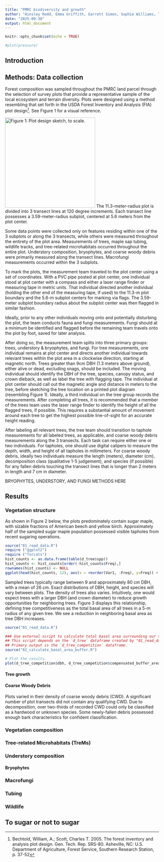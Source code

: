 ```yaml
---
title: "PMRC biodiversity and growth"
author: "Ainsley Redd, Emma Griffith, Garrett Simon, Sophie Williams, Teaghan McAllister, Tim Rademacher & Walt Regan-Loomis"
date: "2025-09-30"
output: html_document
---
```


```r
knitr::opts_chunk$set(echo = TRUE)
```

```r
#plot(pressure)
```

## Introduction <!-- Tim -->

## Methods: Data collection <!--  -->

Forest composition was sampled throughout the PMRC land parcel through the selection of survey plots that provide a representative sample of the local ecosystem and terrain diversity. Plots were designed using a method resembling that set forth in the USDA Forest Inventory and Analysis (FIA) plot design[^1]. See Figure 1 for a visual reference.

[^1]: Bechtold, William, A.; Scott, Charles T. 2005. The forest inventory and analysis plot design. Gen. Tech. Rep. SRS-80. Asheville, NC: U.S. Department of Agriculture, Forest Service, Southern Research Station, p. 37-52

![Figure 1: Plot design sketch, to scale.](images/plot_design_sketch.png){width="295"} The 11.3-meter-radius plot is divided into 3 transect lines at 120 degree increments. Each transect line possesses a 3.59-meter-radius subplot, centered at 5.6 meters from the plot center.

Some data points were collected only on features residing within one of the 3 subplots or along the 3 transects, while others were measured throughout the entirety of the plot area. Measurements of trees, maple sap tubing, wildlife tracks, and tree-related microhabitats occurred throughout the entire plot. Understory composition, bryophytes, and coarse woody debris were primarily measured along the transect lines. Macrofungi measurements occurred within the 3 subplots.

To mark the plots, the measurement team traveled to the plot center using a set of coordinates. With a PVC pipe posted at plot center, one individual stood at plot center with a compass and either a laser range finder or measuring tape in metric units. That individual directed another individual (holding the other end of the measuring tape, if used) to the 11.3-m plot boundary and the 5.6-m subplot centers for marking via flags. The 3.59-meter subplot boundary radius about the subplot center was then flagged in similar fashion.

Ideally, prior to any other individuals moving onto and potentially disturbing the plot, the team conducts fauna and fungi measurements. Fungi should at a minimum be identified and flagged before the remaining team travels onto the plot by foot, saved for later analysis.

After doing so, the measurement team splits into three primary groups: trees, understory & bryophytes, and fungi. For tree measurements, one individual remains at plot center and directs another individual towards relevant trees within the plot area in a clockwise direction, starting at magnetic north. Trees greater than 9cm DBH (1.3 meters above ground), either alive or dead, excluding snags, should be included. The moving individual should identify the DBH of the tree, species, canopy status, and crown dieback, as well as label the tree with flagging tape. The individual at plot center should call out the magnetic angle and distance in meters to the tree, before sketching the tree location on a printed plot diagram (resembling Figure 1). Ideally, a third individual on the tree group records the measurements. After completing all trees, it is recommended that a member of the trees team uses the laser range finder to identify the height of all the flagged trees, if possible. This requires a substantial amount of movement around each tree to get the highest possible line-of-sight for an accurate height reading.

After labeling all relevant trees, the tree team should transition to taphole measurements for all labeled trees, as applicable, and coarse woody debris measurements along the 3 transects. Each task can require either one or two individuals. For tapholes, one should use digital calipers to measure the depth, width, and height of all tapholes in millimeters. For coarse woody debris, ideally two individuals measure the length (meters), diameter (cm), decomposition class (qualitative 1-5 judgement), and species (if possible) for any fallen debris touching the transect lines that is longer than 2 meters in length and 7 cm in diameter.

BRYOPHYTES, UNDERSTORY, AND FUNGI METHODS HERE

## Results

### Vegetation structure <!-- Garrett -->

As shown in Figure 2 below, the plots predominately contain sugar maple, with sizable fractions of American beech and yellow birch. Approximately half of the sampled sugar maple population possessed visible tapholes from recent sugaring operations.

```r
source("01_read_data.R")
require ("ggplot2")
require ("forcats")
hist_counts <- as.data.frame(table(d_tree$spp))
hist_counts <- hist_counts[order(-hist_counts$Freq),]
rownames(hist_counts) <- NULL
ggplot(head(hist_counts, 12), aes(x = reorder(Var1, -Freq), y=Freq)) + geom_bar(stat="identity") + labs(title="Fig 2. Top Tree Species", x="Species", y="Counts (across all plots)") + theme(axis.text.x = element_text(angle = 90, vjust = 0.5, hjust=1))
```

Sampled trees typically range between 9 and approximately 80 cm DBH, with a mean of 26 cm. Exact distributions of DBH, height, and species will vary between plots. The density of trees also varies. Intuitively, one would expect trees with a larger DBH (and crown diameter) to reduce growth opportunities for neighboring trees. Figure 3 displays this relationship, defining tree competitiveness as the total basal area of all trees in a 5-m radius of any given tree. We see a reduction in neighboring basal area as tree DBH increases.

```r
source("01_read_data.R")

### Use external script to calculate total basal area surrounding our trees.
## This script depends on the `d_tree` dataframe created by "01_read_data.R"
## Primary output is the `d_tree_competition` dataframe.
source("02_calculate_basal_area_buffer.R")

# Plot the results.
plot(d_tree_competition$dbh, d_tree_competition$compensated_buffer_area, xlab="DBH, cm", ylab="Basal area (sq. m) within 5m radius of tree", main="Fig. 3: PMRC Tree Competitiveness")

```

#### Tree growth <!-- Sophie -->

#### Coarse Woody Debris <!-- Teaghan -->

Plots varied in their density of coarse woody debris (CWD). A significant number of plot transects did not contain any qualifying CWD. Due to decomposition, over two-thirds of recorded CWD could only be classified as a hardwood or unknown species. Some newly-fallen debris possessed enough bark characteristics for confident classification.

### Vegetation composition <!-- Teaghan -->

### Tree-related Microhabitats (TreMs) <!-- Teaghan -->

### Understory composition <!-- Walt -->

#### Bryophytes <!-- Walt -->

### Macrofungi <!-- Emma -->

### Tubing <!-- Naya -->

### Wildlife <!-- Naya -->

## To sugar or not to sugar <!-- Tim -->
